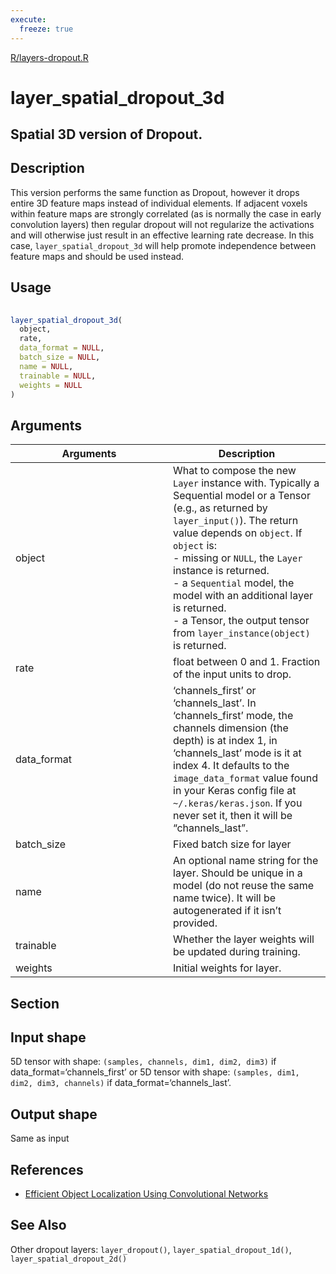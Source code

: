 ```yaml
---
execute:
  freeze: true
---
```


[R/layers-dropout.R](https://github.com/rstudio/keras//blob/main/R/layers-dropout.R#L151) 

# layer_spatial_dropout_3d

## Spatial 3D version of Dropout.

## Description
 This version performs the same function as Dropout, however it drops entire 3D feature maps instead of individual elements. If adjacent voxels within feature maps are strongly correlated (as is normally the case in early convolution layers) then regular dropout will not regularize the activations and will otherwise just result in an effective learning rate decrease. In this case, `layer_spatial_dropout_3d` will help promote independence between feature maps and should be used instead. 


## Usage
```r
 
layer_spatial_dropout_3d( 
  object, 
  rate, 
  data_format = NULL, 
  batch_size = NULL, 
  name = NULL, 
  trainable = NULL, 
  weights = NULL 
) 
```

## Arguments
|Arguments|Description|
|---|---|
| object | What to compose the new `Layer` instance with. Typically a Sequential model or a Tensor (e.g., as returned by `layer_input()`). The return value depends on `object`. If `object` is:  <br>- missing or `NULL`, the `Layer` instance is returned. <br>- a `Sequential` model, the model with an additional layer is returned. <br>- a Tensor, the output tensor from `layer_instance(object)` is returned.  |
| rate | float between 0 and 1. Fraction of the input units to drop. |
| data_format | 'channels_first' or 'channels_last'. In 'channels_first' mode, the channels dimension (the depth) is at index 1, in 'channels_last' mode is it at index 4. It defaults to the `image_data_format` value found in your Keras config file at `~/.keras/keras.json`. If you never set it, then it will be "channels_last". |
| batch_size | Fixed batch size for layer |
| name | An optional name string for the layer. Should be unique in a model (do not reuse the same name twice). It will be autogenerated if it isn't provided. |
| trainable | Whether the layer weights will be updated during training. |
| weights | Initial weights for layer. |


## Section

## Input shape

  5D tensor with shape: `(samples, channels, dim1, dim2, dim3)` if data_format='channels_first' or 5D tensor with shape: `(samples, dim1, dim2, dim3, channels)` if data_format='channels_last'. 

## Output shape

  Same as input 

## References

  - [Efficient Object Localization Using Convolutional Networks](https://arxiv.org/abs/1411.4280) 




## See Also
 Other dropout layers:  `layer_dropout()`, `layer_spatial_dropout_1d()`, `layer_spatial_dropout_2d()` 

